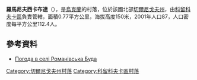 {{coord|51|52|29|N|32|19|15|E|scale:100000|display=title}}

'''羅馬尼夫西卡布達'''（{{lang-uk|Романівська Буда}}），是[[烏克蘭|烏克蘭]]的村落，位於該國北部[[切爾尼戈夫州|切爾尼戈夫州]]，由[[科留科夫卡區|科留科夫卡區]]負責管轄，面積0.77平方公里，海拔高度150米，2001年人口87，人口密度每平方公里112.4人。

==參考資料==
* [http://weather.in.ua/ua/chernigovskaja/27888 Погода в селі Романівська Буда]

[[Category:切爾尼戈夫州村落|Category:切爾尼戈夫州村落]]
[[Category:科留科夫卡區村落|Category:科留科夫卡區村落]]


{{Chernihiv-geo-stub}}